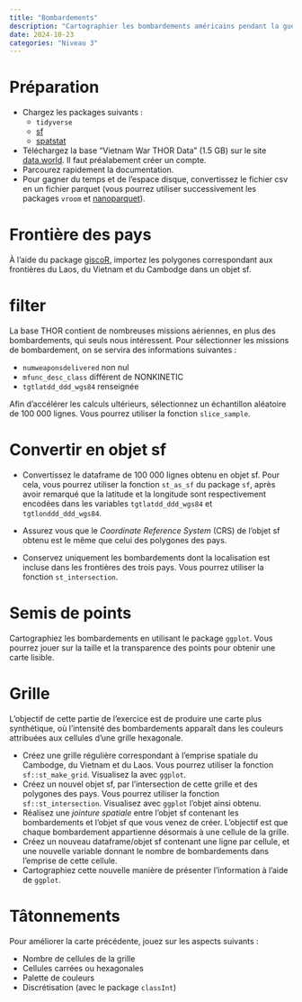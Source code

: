 ```yaml
---
title: "Bombardements"
description: "Cartographier les bombardements américains pendant la guerre du Vietnam."
date: 2024-10-23
categories: "Niveau 3"
---
```


# Préparation

- Chargez les packages suivants :
   + `tidyverse` 
   + [sf](https://r-spatial.github.io/sf/)
   + [spatstat](https://spatstat.org/)
- Téléchargez la base "Vietnam War THOR Data" (1.5 GB) sur le site [data.world](https://data.world/datamil/vietnam-war-thor-data). Il faut préalabement créer un compte. 
- Parcourez rapidement la documentation.
- Pour gagner du temps et de l'espace disque, convertissez le fichier csv en un fichier parquet (vous pourrez utiliser successivement les packages `vroom` et [nanoparquet](https://nanoparquet.r-lib.org/)). 

# Frontière des pays

À l'aide du package [giscoR](https://ropengov.github.io/giscoR/), importez les polygones correspondant aux frontières du Laos, du Vietnam et du Cambodge dans un objet sf. 

# filter

La base THOR contient de nombreuses missions aériennes, en plus des bombardements, qui seuls nous intéressent. Pour sélectionner les missions de bombardement, on se servira des informations suivantes :

- `numweaponsdelivered` non nul
- `mfunc_desc_class` différent de NONKINETIC
- `tgtlatdd_ddd_wgs84` renseignée

Afin d'accélérer les calculs ultérieurs, sélectionnez un échantillon aléatoire de 100 000 lignes. Vous pourrez utiliser la fonction `slice_sample`.

# Convertir en objet sf

- Convertissez le dataframe de 100 000 lignes obtenu en objet sf. Pour cela, vous pourrez utiliser la fonction `st_as_sf` du package `sf`, après avoir remarqué que la latitude et la longitude sont respectivement encodées dans les variables `tgtlatdd_ddd_wgs84` et `tgtlonddd_ddd_wgs84`. 
- Assurez vous que le *Coordinate Reference System* (CRS) de l'objet sf obtenu est le même que celui des polygones des pays.

- Conservez uniquement les bombardements dont la localisation est incluse dans les frontières des trois pays. Vous pourrez utiliser la fonction `st_intersection`. 

# Semis de points

Cartographiez les bombardements en utilisant le package `ggplot`. Vous pourrez jouer sur la taille et la transparence des points pour obtenir une carte lisible. 

# Grille

L'objectif de cette partie de l'exercice est de produire une carte plus synthétique, où l'intensité des bombardements apparaît dans les couleurs attribuées aux cellules d'une grille hexagonale.

- Créez une grille régulière correspondant à l'emprise spatiale du Cambodge, du Vietnam et du Laos. Vous pourrez utiliser la fonction `sf::st_make_grid`. Visualisez la avec `ggplot`.
- Créez un nouvel objet sf, par l'intersection de cette grille et des polygones des pays. Vous pourrez utiliser la fonction `sf::st_intersection`. Visualisez avec `ggplot` l'objet ainsi obtenu.
- Réalisez une *jointure spatiale* entre l'objet sf contenant les bombardements et l'objet sf que vous venez de créer. L'objectif est que chaque bombardement appartienne désormais à une cellule de la grille.
- Créez un nouveau dataframe/objet sf contenant une ligne par cellule, et une nouvelle variable donnant le nombre de bombardements dans l'emprise de cette cellule.
- Cartographiez cette nouvelle manière de présenter l'information à l'aide de `ggplot`.

# Tâtonnements

Pour améliorer la carte précédente, jouez sur les aspects suivants :

- Nombre de cellules de la grille
- Cellules carrées ou hexagonales
- Palette de couleurs
- Discrétisation (avec le package `classInt`) 